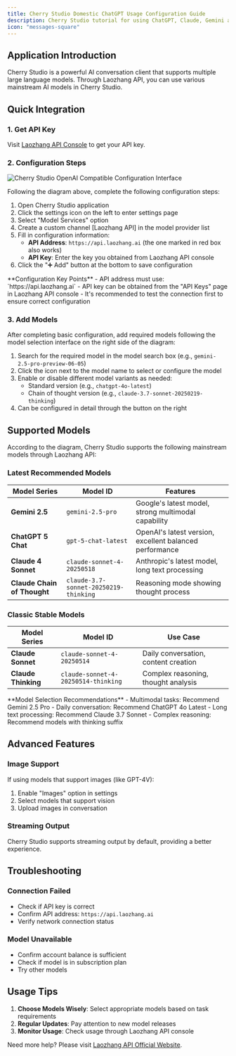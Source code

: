 ```yaml
---
title: Cherry Studio Domestic ChatGPT Usage Configuration Guide
description: Cherry Studio tutorial for using ChatGPT, Claude, Gemini and other AI models directly in China without VPN
icon: "messages-square"
---
```


## Application Introduction

Cherry Studio is a powerful AI conversation client that supports multiple large language models. Through Laozhang API, you can use various mainstream AI models in Cherry Studio.

## Quick Integration

### 1. Get API Key

Visit [Laozhang API Console](https://api.laozhang.ai) to get your API key.

### 2. Configuration Steps

<img src="/images/cherry-studio-config.png" alt="Cherry Studio OpenAI Compatible Configuration Interface" />

Following the diagram above, complete the following configuration steps:

1. Open Cherry Studio application
2. Click the settings icon on the left to enter settings page
3. Select "Model Services" option
4. Create a custom channel [Laozhang API] in the model provider list
5. Fill in configuration information:
   - **API Address**: `https://api.laozhang.ai` (the one marked in red box also works)
   - **API Key**: Enter the key you obtained from Laozhang API console
6. Click the "➕ Add" button at the bottom to save configuration

<Info>
**Configuration Key Points**
- API address must use: `https://api.laozhang.ai`
- API key can be obtained from the "API Keys" page in Laozhang API console
- It's recommended to test the connection first to ensure correct configuration
</Info>

### 3. Add Models

After completing basic configuration, add required models following the model selection interface on the right side of the diagram:

1. Search for the required model in the model search box (e.g., `gemini-2.5-pro-preview-06-05`)
2. Click the icon next to the model name to select or configure the model
3. Enable or disable different model variants as needed:
   - Standard version (e.g., `chatgpt-4o-latest`)
   - Chain of thought version (e.g., `claude-3.7-sonnet-20250219-thinking`)
4. Can be configured in detail through the button on the right

## Supported Models

According to the diagram, Cherry Studio supports the following mainstream models through Laozhang API:

### Latest Recommended Models

| Model Series | Model ID | Features |
|---------|---------|------|
| **Gemini 2.5** | `gemini-2.5-pro` | Google's latest model, strong multimodal capability |
| **ChatGPT 5 Chat** | `gpt-5-chat-latest` | OpenAI's latest version, excellent balanced performance |
| **Claude 4 Sonnet** | `claude-sonnet-4-20250518` | Anthropic's latest model, long text processing |
| **Claude Chain of Thought** | `claude-3.7-sonnet-20250219-thinking` | Reasoning mode showing thought process |

### Classic Stable Models

| Model Series | Model ID | Use Case |
|---------|---------|----------|
| **Claude Sonnet** | `claude-sonnet-4-20250514` | Daily conversation, content creation |
| **Claude Thinking** | `claude-sonnet-4-20250514-thinking` | Complex reasoning, thought analysis |

<Tip>
**Model Selection Recommendations**
- Multimodal tasks: Recommend Gemini 2.5 Pro
- Daily conversation: Recommend ChatGPT 4o Latest  
- Long text processing: Recommend Claude 3.7 Sonnet
- Complex reasoning: Recommend models with thinking suffix
</Tip>

## Advanced Features

### Image Support

If using models that support images (like GPT-4V):
1. Enable "Images" option in settings
2. Select models that support vision
3. Upload images in conversation

### Streaming Output

Cherry Studio supports streaming output by default, providing a better experience.

## Troubleshooting

### Connection Failed
- Check if API key is correct
- Confirm API address: `https://api.laozhang.ai`
- Verify network connection status

### Model Unavailable
- Confirm account balance is sufficient
- Check if model is in subscription plan
- Try other models

## Usage Tips

1. **Choose Models Wisely**: Select appropriate models based on task requirements
2. **Regular Updates**: Pay attention to new model releases
3. **Monitor Usage**: Check usage through Laozhang API console

Need more help? Please visit [Laozhang API Official Website](https://api.laozhang.ai).


